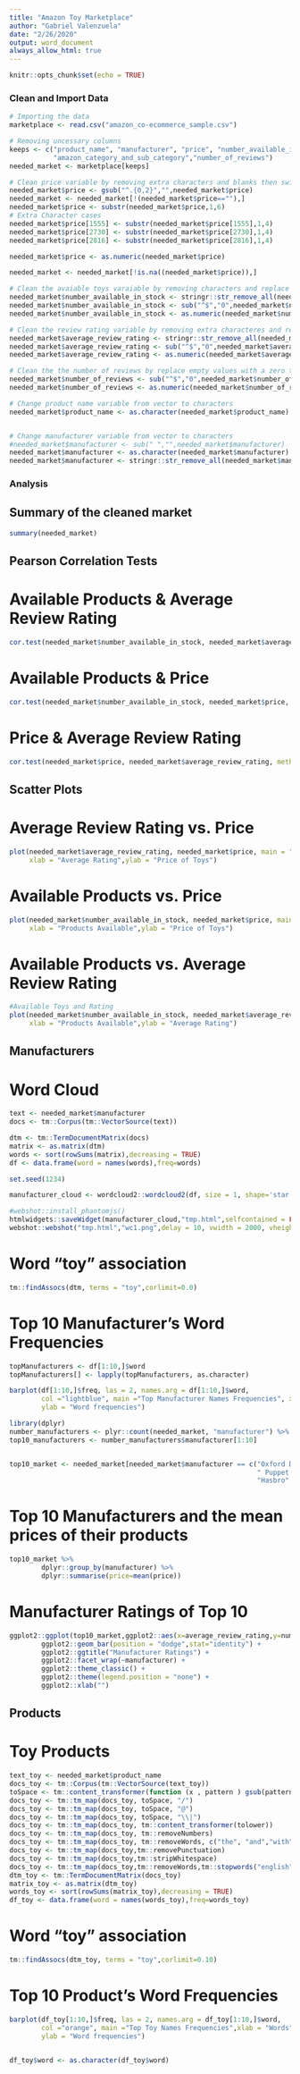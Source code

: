 ---
title: "Amazon Toy Marketplace"
author: "Gabriel Valenzuela"
date: "2/26/2020"
output: word_document
always_allow_html: true
---

```{r setup, include=FALSE}
knitr::opts_chunk$set(echo = TRUE)
```

### Clean and Import Data

``` {r warning=FALSE}

# Importing the data
marketplace <- read.csv("amazon_co-ecommerce_sample.csv")

# Removing uncessary columns
keeps <- c("product_name", "manufacturer", "price", "number_available_in_stock", "average_review_rating", 
           "amazon_category_and_sub_category","number_of_reviews")
needed_market <- marketplace[keeps]

# Clean price variable by removing extra characters and blanks then switched to numeric
needed_market$price <- gsub("^.{0,2}","",needed_market$price)
needed_market <- needed_market[!(needed_market$price==""),]
needed_market$price <- substr(needed_market$price,1,6)
# Extra Character cases
needed_market$price[1555] <- substr(needed_market$price[1555],1,4)
needed_market$price[2730] <- substr(needed_market$price[2730],1,4)
needed_market$price[2816] <- substr(needed_market$price[2816],1,4)

needed_market$price <- as.numeric(needed_market$price)

needed_market <- needed_market[!is.na((needed_market$price)),]

# Clean the avaiable toys varaiable by removing characters and replace empty values with a zero then switched to numeric
needed_market$number_available_in_stock <- stringr::str_remove_all(needed_market$number_available_in_stock,"Â new")
needed_market$number_available_in_stock <- sub("^$","0",needed_market$number_available_in_stock)
needed_market$number_available_in_stock <- as.numeric(needed_market$number_available_in_stock)

# Clean the review rating variable by removing extra characteres and replace empty values with a zero then switched to numeric
needed_market$average_review_rating <- stringr::str_remove_all(needed_market$average_review_rating," out of 5 stars")
needed_market$average_review_rating <- sub("^$","0",needed_market$average_review_rating)
needed_market$average_review_rating <- as.numeric(needed_market$average_review_rating)

# Clean the the number of reviews by replace empty values with a zero then switched to numeric
needed_market$number_of_reviews <- sub("^$","0",needed_market$number_of_reviews)
needed_market$number_of_reviews <- as.numeric(needed_market$number_of_reviews)

# Change product name variable from vector to characters
needed_market$product_name <- as.character(needed_market$product_name)


# Change manufacturer variable from vector to characters
#needed_market$manufacturer <- sub(" ","",needed_market$manufacturer)
needed_market$manufacturer <- as.character(needed_market$manufacturer)
needed_market$manufacturer <- stringr::str_remove_all(needed_market$manufacturer,"The")
```

### Analysis

## Summary of the cleaned market
``` {r echo = FALSE}
summary(needed_market)
```


## Pearson Correlation Tests

# Available Products & Average Review Rating
``` {r echo = FALSE}
cor.test(needed_market$number_available_in_stock, needed_market$average_review_rating, method = "pearson")
```

# Available Products & Price
``` {r }
cor.test(needed_market$number_available_in_stock, needed_market$price, method = "pearson")
```

# Price & Average Review Rating
``` {r }
cor.test(needed_market$price, needed_market$average_review_rating, method = "pearson")
```

## Scatter Plots

# Average Review Rating vs. Price
``` {r }
plot(needed_market$average_review_rating, needed_market$price, main = "Ratings VS. Price", 
     xlab = "Average Rating",ylab = "Price of Toys")
```

# Available Products vs. Price
``` {r }
plot(needed_market$number_available_in_stock, needed_market$price, main = "Available VS. Price", 
     xlab = "Products Available",ylab = "Price of Toys")
```

# Available Products vs. Average Review Rating
``` {r }
#Available Toys and Rating
plot(needed_market$number_available_in_stock, needed_market$average_review_rating, main = "Ratings VS. Available", 
     xlab = "Products Available",ylab = "Average Rating")
```

             
## Manufacturers

# Word Cloud
``` {r echo = FALSE}
text <- needed_market$manufacturer
docs <- tm::Corpus(tm::VectorSource(text))

dtm <- tm::TermDocumentMatrix(docs)
matrix <- as.matrix(dtm)
words <- sort(rowSums(matrix),decreasing = TRUE)
df <- data.frame(word = names(words),freq=words)

set.seed(1234)

manufacturer_cloud <- wordcloud2::wordcloud2(df, size = 1, shape='star')

#webshot::install_phantomjs()
htmlwidgets::saveWidget(manufacturer_cloud,"tmp.html",selfcontained = FALSE)
webshot::webshot("tmp.html","wc1.png",delay = 10, vwidth = 2000, vheight = 2000)
```


# Word "toy" association
``` {r echo = FALSE}
tm::findAssocs(dtm, terms = "toy",corlimit=0.0)
```


# Top 10 Manufacturer's Word Frequencies
``` {r echo = FALSE, message=FALSE, warning=FALSE}
topManufacturers <- df[1:10,]$word
topManufacturers[] <- lapply(topManufacturers, as.character)

barplot(df[1:10,]$freq, las = 2, names.arg = df[1:10,]$word,
        col ="lightblue", main ="Top Manufacturer Names Frequencies", xlab = "Words",
        ylab = "Word frequencies")
```

``` {r echo = FALSE, warning=FALSE}
library(dplyr)
number_manufacturers <- plyr::count(needed_market, "manufacturer") %>% arrange(desc(freq))
top10_manufacturers <- number_manufacturers$manufacturer[1:10]


top10_market <- needed_market[needed_market$manufacturer == c("Oxford Diecast","LEGO","Disney","Playmobil",
                                                              " Puppet Company","MyTinyWorld","Star Wars","Mattel",
                                                              "Hasbro","Corgi"),]
```

# Top 10 Manufacturers and the mean prices of their products
``` {r echo = FALSE}
top10_market %>%
        dplyr::group_by(manufacturer) %>%
        dplyr::summarise(price=mean(price))
```

# Manufacturer Ratings of Top 10
``` {r echo = FALSE}
ggplot2::ggplot(top10_market,ggplot2::aes(x=average_review_rating,y=number_of_reviews,fill = average_review_rating)) +
        ggplot2::geom_bar(position = "dodge",stat="identity") + 
        ggplot2::ggtitle("Manufacturer Ratings") +
        ggplot2::facet_wrap(~manufacturer) +
        ggplot2::theme_classic() +
        ggplot2::theme(legend.position = "none") +
        ggplot2::xlab("")
```

## Products

# Toy Products
``` {r echo = FALSE, warning= FALSE}
text_toy <- needed_market$product_name
docs_toy <- tm::Corpus(tm::VectorSource(text_toy))
toSpace <- tm::content_transformer(function (x , pattern ) gsub(pattern, " ", x))
docs_toy <- tm::tm_map(docs_toy, toSpace, "/")
docs_toy <- tm::tm_map(docs_toy, toSpace, "@")
docs_toy <- tm::tm_map(docs_toy, toSpace, "\\|")
docs_toy <- tm::tm_map(docs_toy, tm::content_transformer(tolower))
docs_toy <- tm::tm_map(docs_toy, tm::removeNumbers)
docs_toy <- tm::tm_map(docs_toy, tm::removeWords, c("the", "and","with","for")) 
docs_toy <- tm::tm_map(docs_toy,tm::removePunctuation)
docs_toy <- tm::tm_map(docs_toy,tm::stripWhitespace)
docs_toy <- tm::tm_map(docs_toy,tm::removeWords,tm::stopwords("english"))
dtm_toy <- tm::TermDocumentMatrix(docs_toy)
matrix_toy <- as.matrix(dtm_toy)
words_toy <- sort(rowSums(matrix_toy),decreasing = TRUE)
df_toy <- data.frame(word = names(words_toy),freq=words_toy)
```

# Word "toy" association
``` {r echo = FALSE}
tm::findAssocs(dtm_toy, terms = "toy",corlimit=0.10)

```

# Top 10 Product's Word Frequencies
``` {r echo = FALSE}
barplot(df_toy[1:10,]$freq, las = 2, names.arg = df_toy[1:10,]$word,
        col ="orange", main ="Top Toy Names Frequencies",xlab = "Words",
        ylab = "Word frequencies")


df_toy$word <- as.character(df_toy$word)
```


